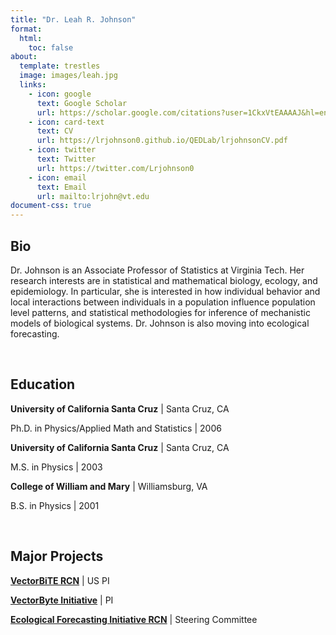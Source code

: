 ```yaml
---
title: "Dr. Leah R. Johnson"
format:
  html:
    toc: false
about:
  template: trestles
  image: images/leah.jpg
  links:
    - icon: google
      text: Google Scholar
      url: https://scholar.google.com/citations?user=1CkxVtEAAAAJ&hl=en
    - icon: card-text
      text: CV
      url: https://lrjohnson0.github.io/QEDLab/lrjohnsonCV.pdf
    - icon: twitter
      text: Twitter
      url: https://twitter.com/Lrjohnson0
    - icon: email
      text: Email
      url: mailto:lrjohn@vt.edu
document-css: true
---
```


## Bio

Dr. Johnson is an Associate Professor of Statistics at Virginia Tech. Her research interests are in statistical and mathematical biology, ecology, and epidemiology. In particular, she is interested in how individual behavior and local interactions between individuals in a population influence population level patterns, and statistical methodologies for inference of mechanistic models of biological systems. Dr. Johnson is also moving into ecological forecasting.

<br>

## Education

**University of California Santa Cruz** \| Santa Cruz, CA

Ph.D. in Physics/Applied Math and Statistics \| 2006

**University of California Santa Cruz** \| Santa Cruz, CA

M.S. in Physics \| 2003

**College of William and Mary** \| Williamsburg, VA

B.S. in Physics \| 2001

<br>

## Major Projects

[**VectorBiTE RCN**](http://vectorbite.org/) \| US PI

[**VectorByte Initiative**](https://www.vectorbyte.org/) \| PI

[**Ecological Forecasting Initiative RCN**](https://ecoforecast.org/rcn/) \| Steering Committee
